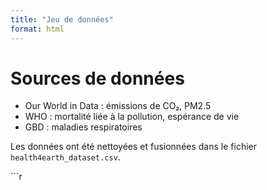 ```yaml
---
title: "Jeu de données"
format: html
---
```


# Sources de données

- Our World in Data : émissions de CO₂, PM2.5
- WHO : mortalité liée à la pollution, espérance de vie
- GBD : maladies respiratoires

Les données ont été nettoyées et fusionnées dans le fichier `health4earth_dataset.csv`.

```r